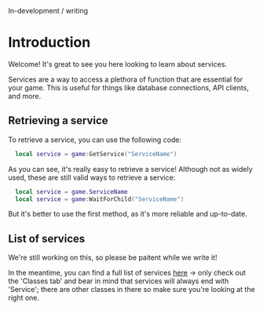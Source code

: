 
<Callout type='error'>
  In-development / writing
</Callout>

# Introduction

Welcome! It's great to see you here looking to learn about services.

Services are a way to access a plethora of function that are essential for your game. This is useful for things like database connections, API clients, and more.

## Retrieving a service

To retrieve a service, you can use the following code:

```lua filename="somescript.lua"
  local service = game:GetService("ServiceName")
```

As you can see, it's really easy to retrieve a service! Although not as widely used, these are still valid ways to retrieve a service:

```lua filename="somescript.lua"
  local service = game.ServiceName
  local service = game:WaitForChild("ServiceName")
```

But it's better to use the first method, as it's more reliable and up-to-date.

## List of services

We're still working on this, so please be paitent while we write it!

In the meantime, you can find a full list of services [here](https://create.roblox.com/docs/reference/engine/classes) -> only check out the 'Classes tab' and bear in mind that services
will always end with 'Service'; there are other classes in there so make sure you're looking at the right one.